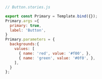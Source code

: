 ```js
// Button.stories.js

export const Primary = Template.bind({});
Primary.args ={
  primary: true,
  label: 'Button',
}
Primary.parameters = { 
  backgrounds:{
    values: [
      { name: 'red', value: '#f00', },
      { name: 'green', value: '#0f0', },
    ],
  }
};
```